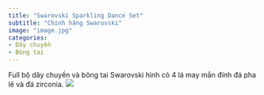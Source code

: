 ```yaml
---
title: "Swarovski Sparkling Dance Set"
subtitle: "Chính hãng Swarovski"
image: "image.jpg"
categories:
- Dây chuyền
- Bông tai
---
```


Full bộ dây chuyền và bông tai Swarovski hình cỏ 4 lá may mắn đính đá pha lê và đá zirconia.
![](image.jpg)